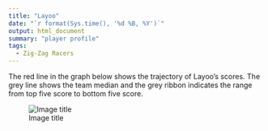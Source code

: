```yaml
---
title: "Layoo"
date: "`r format(Sys.time(), '%d %B, %Y')`"
output: html_document
summary: "player profile"
tags:
  - Zig-Zag Racers
---
```


The red line in the graph below shows the trajectory of Layoo's scores. The grey line shows the team median and the grey ribbon indicates the range from top five score to bottom five score.

![Image title](Layoo.jpg)
